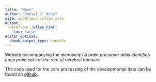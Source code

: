 ```yaml
---
title: "Home"
author: "Daniel J. Kunz"
site: workflowr::wflow_site
output:
  workflowr::wflow_html:
    toc: false
editor_options:
  chunk_output_type: console
---
```


Website accompanying the manuscript *A brain precursor atlas identifies embryonic cells at the root of cerebral tumours*.

The code used for the core processing of the developmental data can be found on [github](https://github.com/BenSimonsLab/Hamed_2020).
